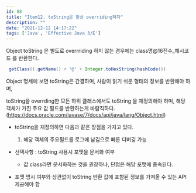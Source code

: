 ```yaml
---
id: 88
title: "Item12. toString은 항상 overriding하자"
description: ""
date: "2021-12-12 14:17:22"
tags: ['Java', 'Effective Java 3/E']
---
```

Object toString 은 별도로 overrriding 하지 않는 경우에는 class명@16진수_해시코드 를 반환한다. 

```java
 getClass().getName() + '@' + Integer.toHexString(hashCode())
```

Object 명세에 보면 toString은 간결하며, 사람이 읽기 쉬운 형태의 정보를 반환해야 하며, 

toString을 overrding한 모든 하위 클래스에서도 toString 을 재정의해야 하며, 해당 객체가 가진 주요 값 필드를 반환하는게 바람직하다.
(https://docs.oracle.com/javase/7/docs/api/java/lang/Object.html)


- toString을 재정의하면 다음과 같은 장점을 가지고 있다.

  1. 해당 객체의 주요필드를 로그에 남김으로 빠른 디버깅 가능 


- 선택사항 : toString 사용시 포맷을 문서화 여부 

  - 값 class라면 문서화하는 것을 권장하나, 단점은 해당 포맷에 종속된다. 


- 포맷 명시 여부와 상관없이 toString 반환 값에 포함된 정보를 가져올 수 있는 API 제공해야 함